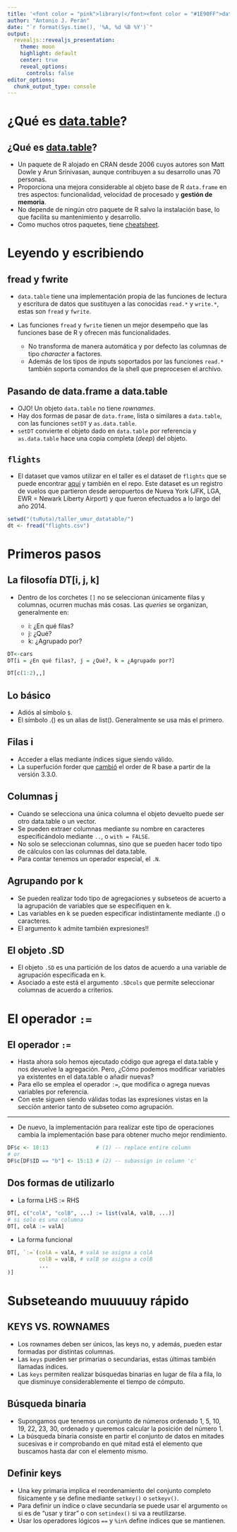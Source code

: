 ```yaml
---
title: '<font color = "pink">library(</font><font color = "#1E90FF">data.table</font><font color = "pink">)</font>'
author: "Antonio J. Perán"
date: "`r format(Sys.time(), '%A, %d %B %Y')`"
output: 
  revealjs::revealjs_presentation:
    theme: moon
    highlight: default
    center: true
    reveal_options:
      controls: false
editor_options: 
  chunk_output_type: console
---
```


# ¿Qué es [data.table](https://rdatatable.gitlab.io/data.table/)?


## ¿Qué es [data.table](https://rdatatable.gitlab.io/data.table/)?

- Un paquete de R alojado en CRAN desde 2006 cuyos autores son Matt Dowle y Arun Srinivasan, aunque contribuyen a su desarrollo unas 70 personas.
- Proporciona una mejora considerable al objeto base de R `data.frame` en tres aspectos: funcionalidad, velocidad de procesado y **gestión de memoria**. 
- No depende de ningún otro paquete de R salvo la instalación base, lo que facilita su mantenimiento y desarrollo.
- Como muchos otros paquetes, tiene [cheatsheet](https://raw.githubusercontent.com/rstudio/cheatsheets/master/datatable.pdf).

# Leyendo y escribiendo

## fread y fwrite

- `data.table` tiene una implementación propia de las funciones de lectura y escritura de datos que sustituyen a las conocidas `read.*` y `write.*`, estas son `fread` y `fwrite`.
- Las funciones `fread` y `fwrite` tienen un mejor desempeño que las funciones base de R y ofrecen más funcionalidades.

  - No transforma de manera automática y por defecto las columnas de tipo *character* a factores.
  - Además de los tipos de inputs soportados por las funciones `read.*` también soporta comandos de la shell que preprocesen el archivo.

## Pasando de data.frame a data.table

- OJO! Un objeto `data.table` no tiene *rownames*.
- Hay dos formas de pasar de `data.frame`, lista o similares a `data.table`, con las funciones `setDT` y `as.data.table`.
- `setDT` convierte el objeto dado en `data.table` por referencia y `as.data.table` hace una copia completa (*deep*) del objeto.

## `flights`

- El dataset que vamos utilizar en el taller es el dataset de `flights` que se puede encontrar [aquí]() y también en el repo. Este dataset es un registro de vuelos que partieron desde aeropuertos de Nueva York (JFK, LGA, EWR = Newark Liberty Airport) y que fueron efectuados a lo largo del año 2014.

```r
setwd("(tuRuta)/taller_umur_datatable/")
dt <- fread("flights.csv")
```

# Primeros pasos

## La filosofía DT[i, j, k]

- Dentro de los corchetes `[]` no se seleccionan únicamente filas y columnas, ocurren muchas más cosas. Las *queries* se organizan, generalmente en:

  - i: ¿En qué filas?
  - j: ¿Qué?
  - k: ¿Agrupado por?

```r

DT<-cars
DT[i = ¿En qué filas?, j = ¿Qué?, k = ¿Agrupado por?]

DT[c(1:2),,]
```

## Lo básico

- Adiós al símbolo `$`.
- El símbolo .() es un alias de list(). Generalmente se usa más el primero.

## Filas i

- Acceder a ellas mediante índices sigue siendo válido.
- La superfución forder que [cambió](https://cran.r-project.org/doc/manuals/r-release/NEWS.pdf) el order de R base a partir de la versión 3.3.0.


## Columnas j

- Cuando se selecciona una única columna el objeto devuelto puede ser otro data.table o un vector.
- Se pueden extraer columnas mediante su nombre en caracteres especificándolo mediante `..`, o `with = FALSE`.
- No solo se seleccionan columnas, sino que se pueden hacer todo tipo de cálculos con las columnas del data.table.
- Para contar tenemos un operador especial, el `.N`.

## Agrupando por k

- Se pueden realizar todo tipo de agregaciones y subseteos de acuerto a la agrupación de variables que se especifiquen en k.
- Las variables en k se pueden especificar indistintamente mediante .() o caracteres.
- El argumento k admite también expresiones!!

## El objeto .SD

- El objeto `.SD` es una partición de los datos de acuerdo a una variable de agrupación especificada en k.
- Asociado a este está el argumento `.SDcols` que permite seleccionar columnas de acuerdo a criterios.

# El operador `:=`

## El operador `:=`

- Hasta ahora solo hemos ejecutado código que agrega el data.table y nos devuelve la agregación. Pero, ¿Cómo podemos modificar variables ya existentes en el data.table o añadir nuevas?
- Para ello se emplea el operador `:=`, que modifica o agrega nuevas variables por referencia.
- Con este siguen siendo válidas todas las expresiones vistas en la sección anterior tanto de subseteo como agrupación.

------

- De nuevo, la implementación para realizar este tipo de operaciones cambia la implementación base para obtener mucho mejor rendimiento.

```r
DF$c <- 18:13               # (1) -- replace entire column
# or
DF$c[DF$ID == "b"] <- 15:13 # (2) -- subassign in column 'c'
```

## Dos formas de utilizarlo

- La forma LHS := RHS

```r
DT[, c("colA", "colB", ...) := list(valA, valB, ...)]
# si solo es una columna
DT[, colA := valA]
```

- La forma funcional

```r
DT[, `:=`(colA = valA, # valA se asigna a colA
          colB = valB, # valB se asigna a colB
          ...
)]
```

# Subseteando muuuuuy rápido

## KEYS VS. ROWNAMES

- Los rownames deben ser únicos, las keys no, y además, pueden estar formadas por distintas columnas.
- Las `keys` pueden ser primarias o secundarias, estas últimas también llamadas índices.
- Las `keys` permiten realizar búsquedas binarias en lugar de fila a fila, lo que disminuye considerablemente el tiempo de cómputo.

## Búsqueda binaria

- Supongamos que tenemos un conjunto de números ordenado 1, 5, 10, 19, 22, 23, 30, ordenado y queremos calcular la posición del número 1.
- La búsqueda binaria consiste en partir el conjunto de datos en mitades sucesivas e ir comprobando en qué mitad está el elemento que buscamos hasta dar con el elemento mismo.

## Definir keys

- Una key primaria implica el reordenamiento del conjunto completo físicamente y se define mediante `setkey()` o `setkeyv()`.
- Para definir un índice o clave secundaria se puede usar el argumento `on` si es de "usar y tirar" o con `setindex()` si va a reutilizarse.
- Usar los operadores lógicos `==` y `%in%` define índices que se mantienen.

